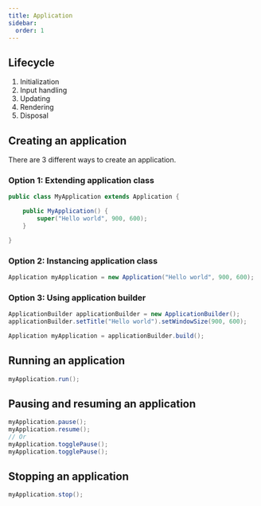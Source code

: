 ```yaml
---
title: Application
sidebar:
  order: 1
---
```


## Lifecycle

1. Initialization
2. Input handling
3. Updating
4. Rendering
5. Disposal

## Creating an application

There are 3 different ways to create an application.

### Option 1: Extending application class

```java
public class MyApplication extends Application {

	public MyApplication() {
		super("Hello world", 900, 600);
	}

}
```

### Option 2: Instancing application class

```java
Application myApplication = new Application("Hello world", 900, 600);
```

### Option 3: Using application builder

```java
ApplicationBuilder applicationBuilder = new ApplicationBuilder();
applicationBuilder.setTitle("Hello world").setWindowSize(900, 600);

Application myApplication = applicationBuilder.build();
```

## Running an application

```java
myApplication.run();
```

## Pausing and resuming an application

```java
myApplication.pause();
myApplication.resume();
// Or
myApplication.togglePause();
myApplication.togglePause();
```

## Stopping an application

```java
myApplication.stop();
```
